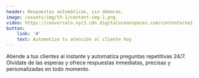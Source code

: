 ```yaml
---
header: Respuestas automáticas, sin demoras.
image: /assets/img/th-1/content-img-1.png
video: https://conversalo.nyc3.cdn.digitaloceanspaces.com/contentarea1.mov
button: 
    link: '#'
    text: Automatiza tu atención al cliente hoy
---
```

Atiende a tus clientes al instante y automatiza preguntas repetitivas 24/7. Olvídate de las esperas y ofrece respuestas inmediatas, precisas y personalizadas en todo momento.